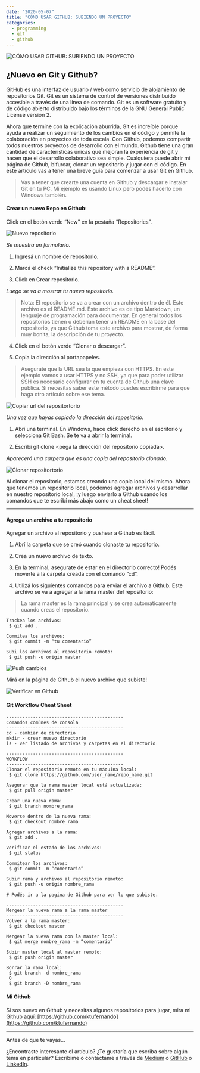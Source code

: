 ---
date: "2020-05-07"
title: "CÓMO USAR GITHUB: SUBIENDO UN PROYECTO"
categories:
  - programming
  - git
  - github
---

![CÓMO USAR GITHUB: SUBIENDO UN PROYECTO](./1.png "CÓMO USAR GITHUB: SUBIENDO UN PROYECTO")

## ¿Nuevo en Git y Github?

GitHub es una interfaz de usuario / web como servicio de alojamiento de repositorios Git. Git es un sistema de control de versiones distribuido accesible a través de una línea de comando. Git es un software gratuito y de código abierto distribuido bajo los términos de la GNU General Public License versión 2.

Ahora que termine con la explicación aburrida, Git es increíble porque ayuda a realizar un seguimiento de los cambios en el código y permite la colaboración en proyectos de toda escala. Con Github, podemos compartir todos nuestros proyectos de desarrollo con el mundo. Github tiene una gran cantidad de características únicas que mejoran la experiencia de git y hacen que el desarrollo colaborativo sea simple. Cualquiera puede abrir mi página de Github, bifurcar, clonar un repositorio y jugar con el código. En este artículo vas a tener una breve guía para comenzar a usar Git en Github.

> Vas a tener que crearte una cuenta en Github y descargar e instalar Git en tu PC. Mi ejemplo es usando Linux pero podes hacerlo con Windows también.

#### Crear un nuevo Repo en Github:

Click en el botón verde “New” en la pestaña “Repositories”.

![Nuevo repositorio](./2.png "Nuevo repositorio")

*Se muestra un formulario.*

1. Ingresá un nombre de repositorio.

2. Marcá el check “Initialize this repository with a README”.

3. Click en Crear repositorio.

*Luego se va a mostrar tu nuevo repositorio.*

> Nota: El repositorio se va a crear con un archivo dentro de él. Este archivo es el README.md. Este archivo es de tipo Markdown, un lenguaje de programación para documentar. En general todos los repositorios tienen o deberían tener un README en la base del repositorio, ya que Github toma este archivo para mostrar, de forma muy bonita, la descripción de tu proyecto.

4. Click en el botón verde “Clonar o descargar”.

5. Copia la dirección al portapapeles.

> Asegurate que la URL sea la que empieza con HTTPS. En este ejemplo vamos a usar HTTPS y no SSH, ya que para poder utilizar SSH es necesario configurar en tu cuenta de Github una clave pública. Si necesitas saber este método puedes escribirme para que haga otro artículo sobre ese tema.

![Copiar url del repositortorio](./3.png "Copiar url del repositortorio")

*Una vez que hayas copiado la dirección del repositorio.*

1. Abrí una terminal. En Windows, hace click derecho en el escritorio y selecciona Git Bash. Se te va a abrir la terminal.

2. Escribí git clone <pega la dirección del repositorio copiada>.

*Aparecerá una carpeta que es una copia del repositorio clonado.*

![Clonar repositortorio](./4.png "Clonar repositortorio")

Al clonar el repositorio, estamos creando una copia local del mismo. Ahora que tenemos un repositorio local, podemos agregar archivos y desarrollar en nuestro repositorio local, ¡y luego enviarlo a Github usando los comandos que te escribí más abajo como un cheat sheet!

***

#### Agrega un archivo a tu repositorio

Agregar un archivo al repositorio y pushear a Github es fácil.

1. Abrí la carpeta que se creó cuando clonaste tu repositorio.

2. Crea un nuevo archivo de texto.

3. En la terminal, asegurate de estar en el directorio correcto! Podés moverte a la carpeta creada con el comando “cd”.

4. Utilizá los siguientes comandos para enviar el archivo a Github. Este archivo se va a agregar a la rama master del repositorio:

>La rama master es la rama principal y se crea automáticamente cuando creas el repositorio.

    Trackea los archivos:
     $ git add .

    Commitea los archivos:
     $ git commit -m “tu comentario”

    Subi los archivos al repositorio remoto:
     $ git push -u origin master

![Push cambios](./5.png "Push cambios")

Mirá en la página de Github el nuevo archivo que subiste!

![Verificar en Github](./6.png "Verificar en Github")

#### Git Workflow Cheat Sheet

    --------------------------------------------
    Comandos comúnes de consola
    --------------------------------------------
    cd - cambiar de directorio
    mkdir - crear nuevo directorio
    ls - ver listado de archivos y carpetas en el directorio

    --------------------------------------------
    WORKFLOW
    --------------------------------------------
    Clonar el repositorio remoto en tu máquina local:
     $ git clone https://github.com/user_name/repo_name.git

    Asegurar que la rama master local está actualizada:
     $ git pull origin master

    Crear una nueva rama:
     $ git branch nombre_rama

    Moverse dentro de la nueva rama:
     $ git checkout nombre_rama

    Agregar archivos a la rama:
     $ git add .
    
    Verificar el estado de los archivos: 
     $ git status

    Commitear los archivos: 
     $ git commit -m “comentario”

    Subir rama y archivos al repositorio remoto: 
     $ git push -u origin nombre_rama

    # Podés ir a la pagina de Github para ver lo que subiste.

    --------------------------------------------
    Mergear la nueva rama a la rama master
    --------------------------------------------
    Volver a la rama master:
     $ git checkout master

    Mergear la nueva rama con la master local:
     $ git merge nombre_rama -m “comentario”

    Subir master local al master remoto:
     $ git push origin master

    Borrar la rama local:
     $ git branch -d nombre_rama
     O
     $ git branch -D nombre_rama

#### Mi Github

Si sos nuevo en Github y necesitas algunos repositorios para jugar, mira mi Github aquí: [https://github.com/ktufernando](https://github.com/ktufernando)

***

Antes de que te vayas…

¿Encontraste interesante el artículo? ¿Te gustaría que escriba sobre algún tema en particular?
Escribime o contactame a través de [Medium](https://medium.com/@ktufernando) o [GitHub](https://github.com/ktufernando) o [LinkedIn](https://www.linkedin.com/in/fervaldes/).